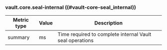 ### vault.core.seal-internal ((#vault-core-seal_internal))

Metric type | Value | Description
----------- | ----- | -----------
summary     | ms    | Time required to complete internal Vault seal operations
